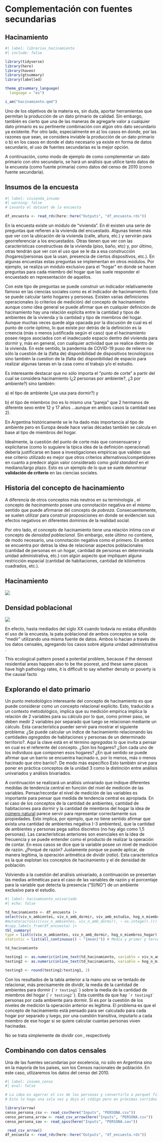 # Complementación con fuentes secundarias

## Hacinamiento

```r
#| label: librerias_hacinamiento
#| include: false

library(tidyverse)
library(here)
library(haven)
library(gtsummary)
library(labelled)

theme_gtsummary_language(
  language = "es")

```

```r
i_am("hacinamiento.qmd")
```

Uno de los objetivos de la materia es, sin duda, aportar herramientas que permitan la producción de un dato primario de calidad. Sin embargo, también es cierto que una de las maneras de agregarle valor a cualquier dato primario es su pertinente combinación con algún otro dato secundario ya existente. Por otro lado, especialmente en a) los casos en donde, por las razones que sean, se considera inviable la producción de un dato primario o b) en los casos en donde el dato necesario ya existe en forma de datos secundario, el uso de fuentes secundarias es la mejor opción.

A continuación, como modo de ejemplo de como complementar un dato primario con otro secundario, se hará un análisis que utilice tanto datos de la encuesta (como fuente primaria) como datos del censo de 2010 (como fuente secundaria).

## Insumos de la encuesta

```r
#| label: vivienda_insumo
#| warning: false
# Levanto el dataset de la encuesta

df_encuesta <- read_rds(here::here("Outputs", "df_encuesta.rds"))
```

En la encuesta existe un módulo de "vivienda". En él existen una serie de preguntas que refieren a la vivienda del encuestado. Algunas tienen más que ver con la ubicación de la vivienda (calle, altura, etc.) y servirán para georreferenciar a los encuestados. Otras tienen que ver con las características constructivas de la vivienda (piso, baño, etc) y, por último, otras tendrán que ver con el uso que se le da a esa construcción (hogares/personas que la usan, presencia de ciertos dispositivos, etc.). En algunas encuestas estas preguntas se implementan en otros módulos. Por ejemplo, se realiza un módulo exclusivo para el "hogar" en donde se hacen preguntas para cada miembro del hogar que las suele responder el encuestado en representación de aquellos.

Con este tipo de preguntas se puede construir un indicador relativamente famoso en las ciencias sociales como es el indicador de hacimamiento. Este se puede calcular tanto hogares y personas. Existen varias definiciones operacionales (o criterios de medición) del concepto de hacinamiento aunque como idea general se puede afirmar que en cualquier definición de hacinamiento hay una relación explícita entre la cantidad y tipos de ambientes de la vivienda y la cantidad y tipo de miembros del hogar. Aunque muchas veces quede alga opacada por la discusión de cual es el punto de corte óptimo, lo que existe por detrás de la definición es la creencia (más o menos justificada según el caso) que el hacinamiento posee riegos asociados con el inadecuado espacio dentro del vivienda para dormir y, más en general, con cualquier actividad que se realice dentro de la vivienda. En este sentido, la pandemia de COVID-19 puso de relieve no sólo la cuestión de la (falta de) disponibilidad de dispositivos tecnológicos sino también la cuestion de la (falta de) disponibilidad de espacio para realizar algunas tareas en la casa como el trabajo y/o el estudio.

Es interesante destacar que no sólo importa el "punto de corte" a partir del cual se considera hacinamiento (¿2 personas por ambiente?, ¿3 por ambiente?) sino también:

a\) el tipo de ambiente (¿se usa para dormir?) y

b\) el tipo de miembros (no es lo mismo una "pareja" que 2 hermanos de diferente sexo entre 12 y 17 años ...aunque en ambos casos la cantidad sea 2).

En Argentina históricamente se le ha dado más importancia al tipo de ambiente pero en Europa desde hace varias décadas también se calcula en base al tipo de miembros del hogar.

Idealmente, la cuestión del punto de corte más que consensuarse y explicitarse (como lo suguiere la típica idea de la definición operacional) debería justificarse en base a investigaciones empíricas que validen que ese criterio utilizado es mejor que otros criterios alternativos/competidores en cuanto a predecir algún valor considerado como *gold standard* en el mediano/largo plazo. Esto es un ejemplo de lo que se suele denominar **validación de criterio** en las ciencias sociales.

::: {.callout-note collapse="true"}
## Historia del concepto de hacinamiento

A diferencia de otros conceptos más neutros en su terminología , el concepto de *hacinamiento* posee una connotación negativa en el mismo sentido que puede afirmarse del concepto de *pobreza*. Consecuentemente, se suelen utilizar para construir proposiciones en donde se evidencien sus efectos negativos en diferentes dominios de la realidad social.

Por otro lado, el concepto de hacinamiento tiene una relación íntima con el concepto de *densidad poblacional.* Sin embargo, este último no contiene, de modo necesario, una connotación negativa como el primero. En ambos se encuentra por detras la idea de relacionar aspectos poblacionales (cantidad de personas en un hogar, cantidad de personas en determinada unidad administrativa, etc.) con algún aspecto que impliquen alguna restricción espacial (cantidad de habitaciones, cantidad de kilómetros cuadrados, etc.).

::: panel-tabset
## Hacinamiento

![](Inputs/Images/hacinamiento_groucho.jpg)

## Densidad poblacional

![](Inputs/Images/densidad_edificios.jpg)
:::

En efecto, hasta mediados del siglo XX cuando todavía no estaba difundido el uso de la encuesta, la pata poblacional de ambos conceptos se solía "medír" utilizando una misma fuente de datos. Ambos lo hacian a través de los datos censales, agregando los casos sobre alguna unidad administrativa .

This ecological pattern posed a potential problem, because if the densest residential areas happen also to be the poorest, and these same places have high pathology rates, it is difficult to say whether density or poverty is the causal facto
:::

## Explorando el dato primario

Un punto metodológico interesante del concepto de hacinamiento es que puede considerar como un concepto relacional explícito. Esto, traducido a un contexto metodológico, implica que su medición empírica implica la relación de 2 variables para su cálculo por lo que, como primer paso, se deben medir 2 variables por separado que luego se relacionan mediante un cálculo. Esta característica pueder servir para mostrar el siguiente problema: ¿Se puede calcular un índice de hacinamiento relacionando las cantidades *agregadas* de habitaciones y personas de un determinado territorio?. Aquí la clave está en el término *agregadas* lo que invita a pensar en cual es el referente del concepto. ¿Son los hogares? ¿Son cada uno de los individuos que componen esos hogares? ¿En qué sentido se puede afirmar que un barrio se encuentra hacinado o, por lo menos, más o menos hacinado que otro barrio?. De modo más específico Esto también sirve para poner en práctica conceptos de la unidad 3 como la distinción entre análisis univariados y análisis bivariados.

A continuación se realizará un análisis univariado que indique diferentes medidas de tendencia central en función del nivel de medición de las variables. Pensar/recordar el nivel de medición de las variables es importante para pensar que medida de tendencia central es apropiada. En el caso de los conceptos de la cantidad de ambientes, cantidad de habitaciones para dormir y la cantidad de miembros del hogar la idea de [n](https://es.wikipedia.org/wiki/N%C3%BAmero_natural)[úmero natural](https://es.wikipedia.org/wiki/N%C3%BAmero_natural "Ir a número natural") parece servir para representar correctamente sus propiedades. Esto implica, por ejemplo, que no tiene sentido afirmar que exista una cantidad de ambientes negativa (-3 ambientes), que la cantidad de ambientes y personas pega saltos discretos (no hay algo como 1,5 personas). Las características anteriores son esenciales en la idea de frecuencia y se puede entender como el producto de realizar la operación de contar. En esos casos se dice que la variable posee un nivel de medición de razón. ¿Porqué de razón? Justamente porque se puede aplicar, de manera legítima, la operación aritmética de dividir (*ratio*). Esta característica es la que explotan los conceptos de hacinamiento y el de densidad de población.

Volviendo a la cuestión del análisis univariado, a continuación se presentan las medias aritméticas para el caso de las variables de razón y el porcentaje para la variable que detecta la presencia ("SI/NO") de un ambiente exclusivo para el estudio.

```r
#| label: hacinamiento_univariado
#| echo: false

td_hacinamiento <- df_encuesta |>
select(viv_n_ambientes, viv_n_amb_dormir, viv_amb_estudio, hog_n_miembros_hogar) |>
#mutate(across(c(viv_n_ambientes, viv_n_amb_dormir), ~ as.integer(.))) |>
#copy_labels_from(df_encuesta) |>
tbl_summary(
type = list(c(viv_n_ambientes, viv_n_amb_dormir, hog_n_miembros_hogar) ~ "continuous"),
statistic = list(all_continuous() ~ "{mean}")) # Media y primer y tercer cuartil

td_hacinamiento

testing1 <- as.numeric(inline_text(td_hacinamiento, variable = viv_n_amb_dormir))
testing2 <- as.numeric(inline_text(td_hacinamiento, variable = hog_n_miembros_hogar))

testing3 <- round(testing2/testing1, 2)
```

Con los resultados de la tabla anterior a la mano uno se ve tentado de relacionar, más precisamente de dividir, la media de la cantidad de ambientes para dormir (`` `r testing1` ``) sobre la media de la cantidad de miembros del hogar (`` `r testing2` ``). Esta cuentita da que hay `` `r testing3` `` personas por cada ambiente para dormir. Si es por la cuestión de los niveles de medición la operación anterior es legítima. El problema es que el concepto de hacinamiento está pensado para ser calculado para cada hogar por separado y luego, por una cuestión transitiva, imputarlo a cada miembro de ese hogar si se quiere calcular cuantas personas viven hacinadas.

No se trata simplemente de dividir con , respectively

## Combinando con datos censales

Una de las fuentes secundarias por excelencia, no sólo en Argentina sino en la mayoría de los países, son los Censos nacionales de población. En este caso, utlizaremos los datos del censo del 2010.

```r
#| label: insumo_censo
#| eval: false

# La idea es agarrar el csv de las personas y convertirlo a parquet file
# Esto lo hago una sola vez y dejo el código pero en próximas corridas sólo se utiliza como insumo el producto del código anterior

library(arrow)
censo_persona_csv <- read_csv(here("Inputs", "PERSONA.csv"))
censo_persona_arrow <- read_csv_arrow(here("Inputs", "PERSONA.csv"))
censo_persona_sav <- read_spss(here("Inputs", "PERSONA.sav"))

 read_csv_arrow()
df_encuesta <- read_rds(here::here("Outputs", "df_encuesta.rds"))
```
